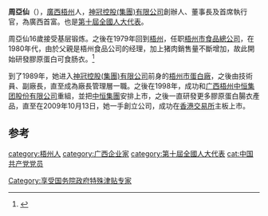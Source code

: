 {{copyedit|time=2020-12-01}}

'''周亞仙'''（{{bd|1959年}}），[[廣西|廣西]][[梧州|梧州]]人，[[神冠控股(集團)有限公司|神冠控股(集團)有限公司]]創辦人、董事長及首席執行官，為廣西首富。也是[[第十屆全國人大代表|第十屆全國人大代表]]。

周亞仙16歲接受基层锻炼。之後在1979年回到[[梧州|梧州]]，任职[[梧州市食品總公司|梧州市食品總公司]]，在1980年代，由於父親是梧州食品公司的经理，加上猪肉銷售量不斷增加，故此開始研發膠原蛋白可食肠衣。<ref>{{Cite web |url=https://finance.huanqiu.com/article/9CaKrnJYnJk |title=全国优秀党务工作者周亚仙：神冠将战略转型大健康产业 |access-date=2021-04-14 |archive-date=2021-04-14 |archive-url=https://web.archive.org/web/20210414112706/https://finance.huanqiu.com/article/9CaKrnJYnJk |dead-url=no }}</ref>

到了1989年，她进入[[神冠控股(集團)有限公司|神冠控股(集團)有限公司]]前身的[[梧州市蛋白廠|梧州市蛋白廠]]，之後由技術員、副廠長，直至成為廠長管理層一職。之後在1998年，成功和[[广西梧州中恒集团股份有限公司|广西梧州中恒集团股份有限公司]]重組，並把[[中恒集團|中恒集團]]安排上市，之後一直研發更多膠原蛋白腸衣產品，直至在2009年10月13日，她一手創立公司，成功在[[香港交易所|香港交易所]]主板上市。

==参考==
{{refs}}

{{DEFAULTSORT:zhou yaxian}}
[[category:梧州人|category:梧州人]]
[[category:广西企业家|category:广西企业家]]
[[category:第十屆全國人大代表|category:第十屆全國人大代表]]
[[cat:中国共产党党员|cat:中国共产党党员]]
[[Category:享受国务院政府特殊津贴专家|Category:享受国务院政府特殊津贴专家]]